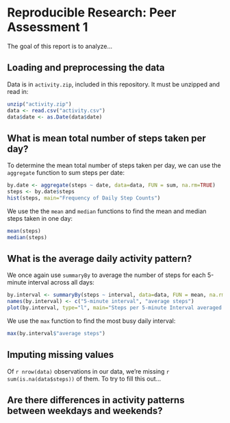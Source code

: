 # Reproducible Research: Peer Assessment 1
The goal of this report is to analyze...

## Loading and preprocessing the data
Data is in ```activity.zip```, included in this repository. It must be unzipped and read in:

```r
unzip("activity.zip")
data <- read.csv("activity.csv")
data$date <- as.Date(data$date)
```

## What is mean total number of steps taken per day?
To determine the mean total number of steps taken per day, we can use the ```aggregate``` function to sum steps per date:
```r
by.date <- aggregate(steps ~ date, data=data, FUN = sum, na.rm=TRUE)
steps <- by.date$steps
hist(steps, main="Frequency of Daily Step Counts")
```

We use the the ```mean``` and ```median``` functions to find the mean and median steps taken in one day:
```r
mean(steps)
median(steps)
```

## What is the average daily activity pattern?

We once again use ```summaryBy``` to average the number of steps for each 5-minute interval across all days:
```r
by.interval <- summaryBy(steps ~ interval, data=data, FUN = mean, na.rm=TRUE)
names(by.interval) <- c("5-minute interval", "average steps")
plot(by.interval, type="l", main="Steps per 5-minute Interval averaged Across Days")
```

We use the ```max``` function to find the most busy daily interval:
```r
max(by.interval$"average steps")
```

## Imputing missing values

Of ```r nrow(data)``` observations in our data, we're missing ```r sum(is.na(data$steps))``` of them. To try to fill this out...


## Are there differences in activity patterns between weekdays and weekends?
